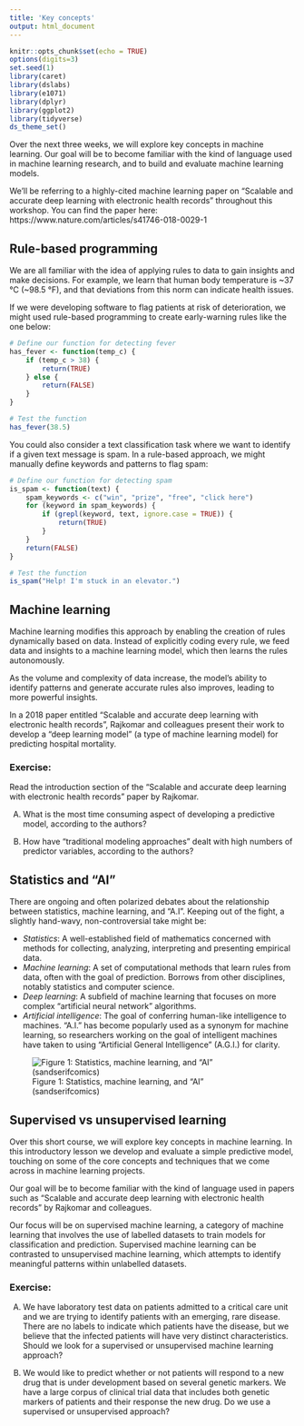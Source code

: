 ```yaml
---
title: 'Key concepts'
output: html_document
---
```


```r
knitr::opts_chunk$set(echo = TRUE)
options(digits=3)
set.seed(1)
library(caret)
library(dslabs)
library(e1071)
library(dplyr)
library(ggplot2)
library(tidyverse)
ds_theme_set()
```

Over the next three weeks, we will explore key concepts in machine learning. Our goal will be to become familiar with the kind of language used in machine learning research, and to build and evaluate machine learning models.

We'll be referring to a highly-cited machine learning paper on “Scalable and accurate deep learning with electronic health records” throughout this workshop. You can find the paper here: https://www.nature.com/articles/s41746-018-0029-1

## Rule-based programming

We are all familiar with the idea of applying rules to data to gain insights and make decisions. For example, we learn that human body temperature is ~37 °C (~98.5 °F), and that deviations from this norm can indicate health issues.

If we were developing software to flag patients at risk of deterioration, we might used rule-based programming to create early-warning rules like the one below:

```r
# Define our function for detecting fever
has_fever <- function(temp_c) {
    if (temp_c > 38) {
        return(TRUE)
    } else {
        return(FALSE)
    }
}

# Test the function
has_fever(38.5)
```

You could also consider a text classification task where we want to identify if a given text message is spam. In a rule-based approach, we might manually define keywords and patterns to flag spam:

```r
# Define our function for detecting spam
is_spam <- function(text) {
    spam_keywords <- c("win", "prize", "free", "click here")
    for (keyword in spam_keywords) {
        if (grepl(keyword, text, ignore.case = TRUE)) {
            return(TRUE)
        }
    }
    return(FALSE)
}

# Test the function
is_spam("Help! I'm stuck in an elevator.")
```

## Machine learning

Machine learning modifies this approach by enabling the creation of rules dynamically based on data. Instead of explicitly coding every rule, we feed data and insights to a machine learning model, which then learns the rules autonomously.

As the volume and complexity of data increase, the model's ability to identify patterns and generate accurate rules also improves, leading to more powerful insights.

In a 2018 paper entitled “Scalable and accurate deep learning with electronic health records”, Rajkomar and colleagues present their work to develop a “deep learning model” (a type of machine learning model) for predicting hospital mortality.

### Exercise:

Read the introduction section of the “Scalable and accurate deep learning with electronic health records” paper by Rajkomar.

A) What is the most time consuming aspect of developing a predictive model, according to the authors?

B) How have “traditional modeling approaches" dealt with high numbers of predictor variables, according to the authors?

## Statistics and “AI”

There are ongoing and often polarized debates about the relationship between statistics, machine learning, and “A.I”. Keeping out of the fight, a slightly hand-wavy, non-controversial take might be:

- *Statistics*: A well-established field of mathematics concerned with methods for collecting, analyzing, interpreting and presenting empirical data.
- *Machine learning*: A set of computational methods that learn rules from data, often with the goal of prediction. Borrows from other disciplines, notably statistics and computer science.
- *Deep learning*: A subfield of machine learning that focuses on more complex “artificial neural network” algorithms.
- *Artificial intelligence*: The goal of conferring human-like intelligence to machines. “A.I.” has become popularly used as a synonym for machine learning, so researchers working on the goal of intelligent machines have taken to using “Artificial General Intelligence” (A.G.I.) for clarity.

![Figure 1: Statistics, machine learning, and “AI” (sandserifcomics)](ai.jpg)

## Supervised vs unsupervised learning

Over this short course, we will explore key concepts in machine learning. In this introductory lesson we develop and evaluate a simple predictive model, touching on some of the core concepts and techniques that we come across in machine learning projects.

Our goal will be to become familiar with the kind of language used in papers such as “Scalable and accurate deep learning with electronic health records” by Rajkomar and colleagues.

Our focus will be on supervised machine learning, a category of machine learning that involves the use of labelled datasets to train models for classification and prediction. Supervised machine learning can be contrasted to unsupervised machine learning, which attempts to identify meaningful patterns within unlabelled datasets.

### Exercise:

A) We have laboratory test data on patients admitted to a critical care unit and we are trying to identify patients with an emerging, rare disease. There are no labels to indicate which patients have the disease, but we believe that the infected patients will have very distinct characteristics. Should we look for a supervised or unsupervised machine learning approach?

B) We would like to predict whether or not patients will respond to a new drug that is under development based on several genetic markers. We have a large corpus of clinical trial data that includes both genetic markers of patients and their response the new drug. Do we use a supervised or unsupervised approach?

